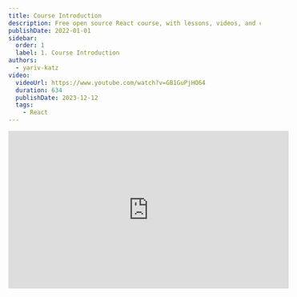 ```yaml
---
title: Course Introduction
description: Free open source React course, with lessons, videos, and code exercises.
publishDate: 2022-01-01
sidebar: 
  order: 1
  label: 1. Course Introduction
authors:
  - yariv-katz
video:
  videoUrl: https://www.youtube.com/watch?v=GB1GuPjHO64
  duration: 634
  publishDate: 2023-12-12
  tags:    
    - React
---
```


<div class="not-content flex">
	<iframe
		className="mx-auto mb-10"
		width="560"
		height="315"
		src="https://www.youtube.com/embed/GB1GuPjHO64?si=WpyMu_3gpnnQCPvq"
		title="YouTube video player"
		frameBorder="0"
		allow="accelerometer; autoplay; clipboard-write; encrypted-media; gyroscope; picture-in-picture; web-share"
		allowFullScreen
	/>
</div>

[React](https://react.dev) is a UI library developed at Facebook to facilitate the creation of interactive, stateful & reusable UI components.  
React is the most popular UI library and is heavily used in a lot of web applications and native mobile apps.

In this free and open source React course, you will learn the fundamentals of React, including React Hooks, JSX, props, state, events, and more.  
We will use React to create a web application, we will interact with server, and learn about the popular libraries and frameworks that are used with React, such as Redux, React Router, and Next.js.

We will learn React in baby steps, taking short lessons, with plenty of online exercises in each lesson. The online exercises can be solved in the site in our online editor.
Each lesson will include a video, step by step guides, source code, and online exercises.

## Prerequisites

Web development experience is required, you should be familiar with the following topics:

- [HTML](/en/course/html) - this would be a prerequisite for any web development course.
- [CSS](/en/course/css) - this would be a prerequisite for any web development course.
- [JavaScript](/en/course/javascript) - this would be a prerequisite for any web development course.
- [NPM](/en/course/npm) - React has a lot of community quality packages you can use to accelerate your development, we will use NPM to install them.

## Why you should learn React

There is a certain moat you will have to cross in every aspect of development you will focus on. If for example you would like to learn about web development, there are certain aspects in this field you will have to know
like HTML, CSS, JavaScript, and there are certain technologies in that aspect that many companies use and you will have to learn as well.  
React is the most popular UI library, alot of industries are using it, and the demand for React developers is high.  
In my opinion it's the easiest moat to cross to find you first job as a web developer.

By learning here in academeez you will code your way to being a React expert, so Let's get started.
